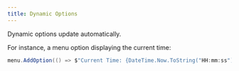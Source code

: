 ```yaml
---
title: Dynamic Options
---
```


Dynamic options update automatically.

For instance, a menu option displaying the current time:

```csharp
menu.AddOption(() => $"Current Time: {DateTime.Now.ToString("HH:mm:ss")}", () => {});
```